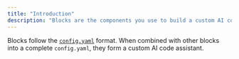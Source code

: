 ```yaml
---
title: "Introduction"
description: "Blocks are the components you use to build a custom AI code assistant. These include Models, MCP Servers, Rules, and Prompts."
---
```


Blocks follow the [`config.yaml`](/reference) format. When combined with other blocks into a complete `config.yaml`, they form a custom AI code assistant.
